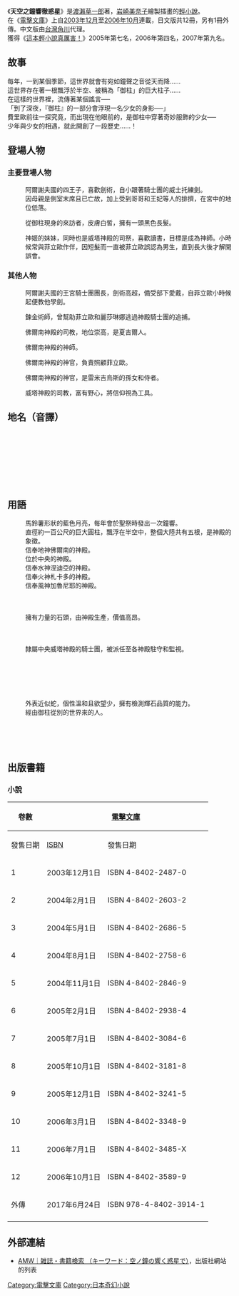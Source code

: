 {{Infobox animanga/Headerofja
|title= 天空之鐘響徹惑星
|image= 
|size= 
|caption= 
|japanese= 空ノ鐘の響く惑星で
|english= 
|kana= そらのかねのひびくほしで
|romaji= Soranokanenohibikuhoshide
|genre= 
}}
{{Infobox animanga/Novel
|輕小說= 是
|標題= 
|作者= [[渡瀨草一郎|渡瀨草一郎]]
|插圖= [[岩崎美奈子|岩崎美奈子]]
|出版社= {{Flagicon|Japan}} [[MediaWorks|MediaWorks]]<br/>{{Flagicon|Taiwan}} [[台灣角川|台灣角川]]
|連載雜誌= 
|label= [[電撃文庫|電撃文庫]]
|發售日= 
|開始= [[2003年12月|2003年12月]]
|結束= [[2007年7月|2007年7月]]
|冊數= 全12本篇+1外傳
|話數= 
|其他= 
}}
{{Infobox animanga/Footerofja}}
《'''天空之鐘響徹惑星'''》是[[渡瀨草一郎|渡瀨草一郎]]著，[[岩崎美奈子|岩崎美奈子]]繪製插畫的[[輕小說|輕小說]]。<br>
在《[[電擊文庫|電擊文庫]]》上自[[2003年12月|2003年12月]]至[[2006年10月|2006年10月]]連載，日文版共12冊，另有1冊外傳。中文版由[[台灣角川|台灣角川]]代理。<br>
獲得《[[這本輕小說真厲害！|這本輕小說真厲害！]]》2005年第七名，2006年第四名，2007年第九名。

== 故事 ==
每年，一到某個季節，這世界就會有宛如鐘聲之音從天而降……<br>

這世界存在著一根飄浮於半空、被稱為「御柱」的巨大柱子……<br>

在這樣的世界裡，流傳著某個謠言──<br>

「到了深夜，『御柱』的一部分會浮現一名少女的身影──」<br>

費里歐前往一探究竟，而出現在他眼前的，是御柱中穿著奇妙服飾的少女──<br>

少年與少女的相遇，就此開創了一段歷史……！

== 登場人物 ==
=== 主要登場人物 ===
; {{nihongo|菲立歐·阿爾謝夫|フェリオ・アルセイフ}}
: 阿爾謝夫國的四王子，喜歡劍術，自小跟著騎士團的威士托練劍。
: 因母親是側室末席且已亡故，加上受到哥哥和王妃等人的排擠，在宮中的地位低落。

; {{nihongo|麗莎琳娜·耶里妮斯|リセリナ・エリニュエス}}
: 從御柱現身的來訪者，皮膚白皙，擁有一頭黑色長髮。

; {{nihongo|烏路可·迪古雷|ウルク・ティグレー}}
: 神姬的妹妹，同時也是威塔神殿的司祭，喜歡讀書，目標是成為神師。小時候常與菲立歐作伴，因短髮而一直被菲立歐誤認為男生，直到長大後才解開誤會。

=== 其他人物 ===
; {{nihongo|威士托·貝赫塔西翁|ウィスタル・ベヘタシオン}}
: 阿爾謝夫國的王宮騎士團團長，劍術高超，備受部下愛戴，自菲立歐小時候起便教他學劍。

; {{nihongo|西瓦娜|シルヴァーナ}}
: 鍊金術師，曾幫助菲立歐和麗莎琳娜逃過神殿騎士團的追捕。

; {{nihongo|高·夏爾帕|コウ・シェルパ}}
: 佛爾南神殿的司教，地位崇高，是夏吉爾人。

; {{nihongo|雷米吉烏斯·巴爾多雷|レミギウス・バルトレー}}
: 佛爾南神殿的神師。

; {{nihongo|艾略特·雷文|エリオット・レイブン}}
: 佛爾南神殿的神官，負責照顧菲立歐。

; {{nihongo|梅雅·巴爾多雷|メイヤー・バルトレー}}
: 佛爾南神殿的神官，是雷米吉烏斯的孫女和侍者。

; {{nihongo|卡西那多·庫格|カシナート・クーガ}}
: 威塔神殿的司教，富有野心，將信仰視為工具。

== 地名（音譯） ==
; {{nihongo|阿爾謝夫王國|アルセイフ王国（アルセイフおうこく）}}
; {{nihongo|吉拉哈|ジラーハ}}
; {{nihongo|塔多姆王國|タートム王国（たーとむおうこく）}}
; {{nihongo|拉多羅亞|ラトロア}}
; {{nihongo|達利古|タリク|}}
; {{nihongo|畢斯達古|ビスターク|}}
; {{nihongo|聖菲迪爾|サンフェデル|}}
; {{nihongo|蘇里達迪大陸|ソリダーテ大陸（ソリダーテたいりく）|}}

== 用語 ==
; {{nihongo|天空之鐘|空ノ鐘（そらのかね）}}
: 馬鈴薯形狀的藍色月亮，每年會於聖祭時發出一次鐘響。
; {{nihongo|御柱|御柱（ピラー）}}
: 直徑約一百公尺的巨大圓柱，飄浮在半空中，整個大陸共有五根，是神殿的象徵。
; {{nihongo|佛爾南神殿|フォルナム神殿（フォルナムしんでん）|}}
: 信奉地神佛爾南的神殿。
; {{nihongo|威塔神殿|ウィータ神殿（ウィータしんでん）|}}
: 位於中央的神殿。
; {{nihongo|涅迪亞神殿|ネディア神殿（ネディアしんでん）|}}
: 信奉水神涅迪亞的神殿。
; {{nihongo|札卡多神殿|ザカード神殿（ザカードしんでん）|}}
: 信奉火神札卡多的神殿。
; {{nihongo|加魯尼耶神殿|キャルニエ神殿（キャルニエしんでん）|}}
: 信奉風神加魯尼耶的神殿。
; {{nihongo|手鐲|腕輪（うでわ）}}
; {{nihongo|昇華|昇華}}
; {{nihongo|地球|地球（ちきゅう）}}
; {{nihongo|輝石|輝石（セレナイト）}}
: 擁有力量的石頭，由神殿生產，價值高昂。
; {{nihongo|調停的法則|調停の摂理（ちょうていのせつり）|}}
; {{nihongo|聖祭|聖祭（せいさい）}}
; {{nihongo|神鋼|神鋼（しんこう）}}
; {{nihongo|神殿騎士團|神殿騎士団（しんでんきしだん）}}
: 隸屬中央威塔神殿的騎士團，被派任至各神殿駐守和監視。
; {{nihongo|無名氏|名無し（ななし）|}}
; {{nihongo|守護者|守人（もりびと）|}}
; {{nihongo|鍊金術士|錬金術師（アルケミスト）}}
; {{nihongo|死亡神靈|死の神霊（アービタ・スピリット）|}}
; {{nihongo|北方民族|北方民族（ほっぽうみんぞく）}}
; {{nihongo|玄鳥|玄鳥（げんちょう）}}
; {{nihongo|夏吉爾人|シャジール|}}
: 外表近似蛇，個性溫和且欲望少，擁有檢測輝石品質的能力。
; {{nihongo|來訪者|来訪者（ビジター）}}
: 經由御柱從別的世界來的人。
; {{nihongo|復仇女神|エリニュエス計画（エリニュエスけいかく）|}}
; {{nihongo|海妖|スキュラ|}}
; {{nihongo|屍兵|屍の兵（しかばねのへい）|}}
; {{nihongo|反叛軍|反乱軍|}}
; {{nihongo|桑克雷特交易|サンクレット交易（サンクレットこうえき）|}}

==出版書籍==
===小說===
{| class=wikitable style="font-size:small;"
! rowspan="2"|卷數
! colspan="2"|{{flagicon|JPN}} [[電擊文庫|電擊文庫]] !! colspan="2"|{{flagicon|TWN}} [[台灣角川|台灣角川]]
|-
!發售日期!![[ISBN|ISBN]]!!發售日期!!ISBN
|-
! 1
| 2003年12月1日
| ISBN 4-8402-2487-0
| 2007年8月11日
| ISBN 9789861744551
|-
! 2
| 2004年2月1日
| ISBN 4-8402-2603-2
| 2007年10月27日
| ISBN 9789861744964
|-
! 3
| 2004年5月1日
| ISBN 4-8402-2686-5
| 2008年1月19日
| ISBN 9789861745879
|-
! 4
| 2004年8月1日
| ISBN 4-8402-2758-6
| 2008年4月22日
| ISBN 9789861746487
|-
! 5
| 2004年11月1日
| ISBN 4-8402-2846-9
| 2008年7月29日
| ISBN 9789861747514
|-
! 6
| 2005年2月1日
| ISBN 4-8402-2938-4
| 2008年10月16日
| ISBN 9789861748610
|-
! 7
| 2005年7月1日
| ISBN 4-8402-3084-6
| 2009年1月21日
| ISBN 9789861749648
|-
! 8
| 2005年10月1日
| ISBN 4-8402-3181-8
| 2009年2月27日
| ISBN 9789862370230
|-
! 9
| 2005年12月1日
| ISBN 4-8402-3241-5
| 2009年6月12日
| ISBN 9789862371244
|-
! 10
| 2006年3月1日
| ISBN 4-8402-3348-9
| 2009年9月22日
| ISBN 9789862372630
|-
! 11
| 2006年7月1日
| ISBN 4-8402-3485-X
| 2009年11月5日
| ISBN 9789862373934
|-
! 12
| 2006年10月1日
| ISBN 4-8402-3589-9
| 2010年3月20日
| ISBN 9789862375129
|-
! 外傳
| 2017年6月24日
| ISBN 978-4-8402-3914-1
|
|
|-
|}

== 外部連結 ==
* [http://asciimw.jp/search/mode/search/freeword/%E7%A9%BA%E3%83%8E%E9%90%98%E3%81%AE%E9%9F%BF%E3%81%8F%E6%83%91%E6%98%9F%E3%81%A7/flg/0/page/1 AMW｜雑誌・書籍検索 （キーワード：空ノ鐘の響く惑星で）]{{Wayback|url=http://asciimw.jp/search/mode/search/freeword/%E7%A9%BA%E3%83%8E%E9%90%98%E3%81%AE%E9%9F%BF%E3%81%8F%E6%83%91%E6%98%9F%E3%81%A7/flg/0/page/1 |date=20160304204952 }}，出版社網站的列表 {{ja icon}}

{{DEFAULTSORT:Sora no Kane no Hibiku Hoshi de}}
[[Category:電擊文庫|Category:電擊文庫]]
[[Category:日本奇幻小說|Category:日本奇幻小說]]